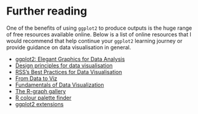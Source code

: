 # Further reading {.unnumbered}

One of the benefits of using `ggplot2` to produce outputs is the huge range of free resources available online. Below is a list of online resources that I would recommend that help continue your `ggplot2` learning journey or provide guidance on data visualisation in general.

- [ggplot2: Elegant Graphics for Data Analysis](https://ggplot2-book.org/)
- [Design principles for data visualisation](https://www.ncrm.ac.uk/resources/online/all/?id=20844)
- [RSS's Best Practices for Data Visualisation](https://royal-statistical-society.github.io/datavisguide/)
- [From Data to Viz](https://www.data-to-viz.com/)
- [Fundamentals of Data Visualization](https://clauswilke.com/dataviz/)
- [The R-graph gallery](https://r-graph-gallery.com/)
- [R colour palette finder](https://r-graph-gallery.com/color-palette-finder.html)
- [ggplot2 extensions](https://exts.ggplot2.tidyverse.org/)

